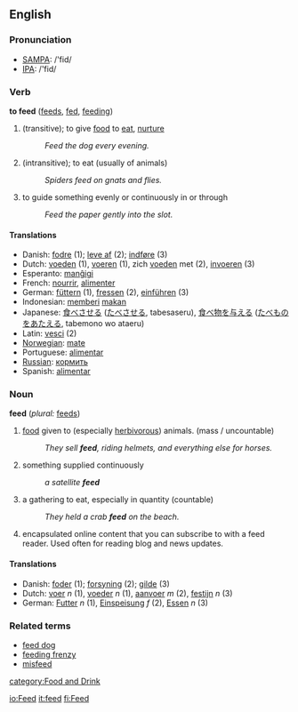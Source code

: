 ==English==

=== Pronunciation ===
*[[w:SAMPA|SAMPA]]: /'fid/
*[[w:IPA|IPA]]: /'fid/

=== Verb ===
'''to feed''' ([[feeds]], [[fed]], [[feeding]])
# (transitive); to give [[food]] to [[eat]], [[nurture]]
#:''Feed the dog every evening.''
# (intransitive); to eat (usually of animals)
#:''Spiders feed on gnats and flies.''
# to guide something evenly or continuously in or through 
#:''Feed the paper gently into the slot.''

==== Translations ====
{{top}}
* Danish: [[fodre]] (1); [[leve af]] (2); [[indføre]] (3)
*Dutch: [[voeden]] (1), [[voeren]] (1), zich [[voeden]] met (2), [[invoeren]] (3)
*Esperanto: [[manĝigi]]
*French: [[nourrir]], [[alimenter]]
*German: [[füttern]] (1), [[fressen]] (2), [[einführen]] (3)
*Indonesian: [[beri|memberi]] [[makan]]
*Japanese: [[食べさせる]] ([[たべさせる]], tabesaseru), [[食べ物]]を[[与える]] ([[たべもの]]を[[あたえる]], tabemono wo ataeru)
*Latin: [[vesci]] (2)
*[[Norwegian]]: [[:no:mate|mate]]
*Portuguese: [[:pt:alimentar|alimentar]]
*[[Russian]]: [[:ru:кормить|кормить]]
*Spanish: [[alimentar]]
{{bottom}}

=== Noun  ===
'''feed'''  (''plural:'' [[feeds]])
# [[food]] given to (especially [[herbivor]]ous) animals. (mass / uncountable)
#: ''They sell '''feed''', riding helmets, and everything else for horses.''
# something supplied continuously
#: ''a satellite '''feed'''''
# a gathering to eat, especially in quantity (countable)
#: ''They held a crab '''feed''' on the beach.''
# encapsulated online content that you can subscribe to with a feed reader. Used often for reading blog and news updates.

==== Translations ====
* Danish: [[foder]] (1); [[forsyning]] (2); [[gilde]] (3)
*Dutch: [[voer]] ''n'' (1), [[voeder]] ''n'' (1), [[aanvoer]] ''m'' (2), [[festijn]] ''n'' (3)
*German: [[Futter]] ''n'' (1), [[Einspeisung]] ''f'' (2), [[Essen]] ''n'' (3)

=== Related terms ===
*[[feed dog]]
*[[feeding frenzy]]
*[[misfeed]]

[[category:Food and Drink]]

[[io:Feed]]
[[it:feed]]
[[fi:Feed]]